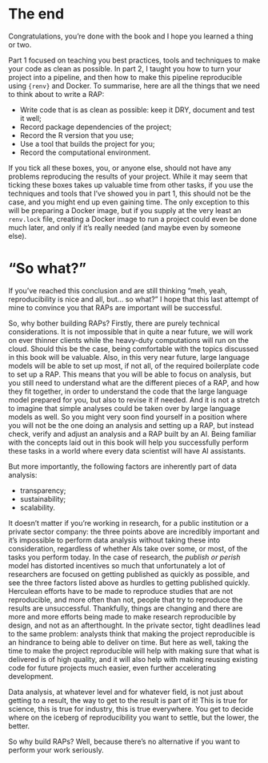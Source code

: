 # The end

Congratulations, you're done with the book and I hope you learned a thing or
two.

Part 1 focused on teaching you best practices, tools and techniques to make your
code as clean as possible. In part 2, I taught you how to turn your project into
a pipeline, and then how to make this pipeline reproducible using `{renv}` and
Docker. To summarise, here are all the things that we need to think about to
write a RAP:

- Write code that is as clean as possible: keep it DRY, document and test it well;
- Record package dependencies of the project;
- Record the R version that you use;
- Use a tool that builds the project for you;
- Record the computational environment.

If you tick all these boxes, you, or anyone else, should not have any problems
reproducing the results of your project. While it may seem that ticking these
boxes takes up valuable time from other tasks, if you use the techniques and
tools that I've showed you in part 1, this should not be the case, and you might
end up even gaining time. The only exception to this will be preparing a Docker
image, but if you supply at the very least an `renv.lock` file, creating a
Docker image to run a project could even be done much later, and only if it's
really needed (and maybe even by someone else).

# "So what?" {.unnumbered}

If you’ve reached this conclusion and are still thinking "meh, yeah,
reproducibility is nice and all, but... so what?" I hope that this last attempt
of mine to convince you that RAPs are important will be successful.

So, why bother building RAPs? Firstly, there are purely technical
considerations. It is not impossible that in quite a near future, we will work
on ever thinner clients while the heavy-duty computations will run on the cloud.
Should this be the case, being comfortable with the topics discussed in this
book will be valuable. Also, in this very near future, large language models
will be able to set up most, if not all, of the required boilerplate code to set
up a RAP. This means that you will be able to focus on analysis, but you still
need to understand what are the different pieces of a RAP, and how they fit
together, in order to understand the code that the large language model prepared
for you, but also to revise it if needed. And it is not a stretch to imagine
that simple analyses could be taken over by large language models as well. So
you might very soon find yourself in a position where you will not be the one
doing an analysis and setting up a RAP, but instead check, verify and adjust an
analysis and a RAP built by an AI. Being familiar with the concepts laid out in
this book will help you successfully perform these tasks in a world where every
data scientist will have AI assistants.

But more importantly, the following factors are inherently part of data analysis:

- transparency;
- sustainability;
- scalability.

It doesn’t matter if you’re working in research, for a public institution or a
private sector company: the three points above are incredibly important and it’s
impossible to perform data analysis without taking these into consideration,
regardless of whether AIs take over some, or most, of the tasks you perform
today. In the case of research, the *publish or perish* model has distorted
incentives so much that unfortunately a lot of researchers are focused on
getting published as quickly as possible, and see the three factors listed above
as hurdles to getting published quickly. Herculean efforts have to be made to
reproduce studies that are not reproducible, and more often than not, people
that try to reproduce the results are unsuccessful. Thankfully, things are
changing and there are more and more efforts being made to make
research reproducible by design, and not as an afterthought. In the private
sector, tight deadlines lead to the same problem: analysts think that making the
project reproducible is an hindrance to being able to deliver on time. But here
as well, taking the time to make the project reproducible will help with making
sure that what is delivered is of high quality, and it will also help with
making reusing existing code for future projects much easier, even further
accelerating development.

Data analysis, at whatever level and for whatever field, is not just about
getting to a result, the way to get to the result is part of it! This is true
for science, this is true for industry, this is true everywhere. You get to
decide where on the iceberg of reproducibility you want to settle, but the
lower, the better.

So why build RAPs? Well, because there’s no alternative if you want to perform
your work seriously.
